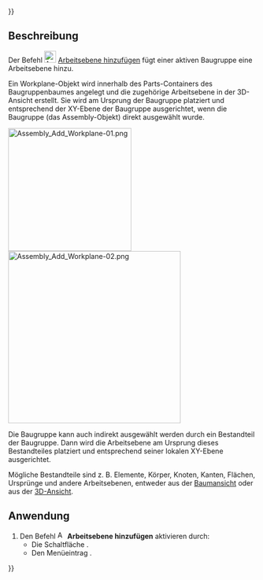 {{UnfinishedDocu{{#translation:}}}}
<languages/>

{{Docnav/de
|[[Assembly3_ShowElementCS/de|Element-Koordinatensystem anzeigen]]
|[[Assembly3_AddXZWorkplane/de|XZ-Arbeitsebene hizufügen]]
|[[Assembly3_Workbench/de|Assembly3]]
|IconL=Assembly_ShowElementCS.svg‎‎
|IconR=Assembly_Add_WorkplaneXZ.svg‎‎
|IconC=Assembly3_workbench_icon.svg
}}

{{GuiCommand/de
|Name=Assembly3 AddWorkplane
|Name/de=Assembly3 ArbeitsebeneHinzufügen
|Icon=Assembly_Add_Workplane.svg‎‎
|MenuLocation=Assembly3 → Workplane and origin → Add workplane
|Workbenches=[[Assembly3_Workbench/de|Assembly3]]
}}

<span id="Description"></span>
==Beschreibung==

Der Befehl [[Image:Assembly_Add_Workplane.svg |24px]] [[Assembly3_AddWorkplane/de|Arbeitsebene hinzufügen]] fügt einer aktiven Baugruppe eine Arbeitsebene hinzu.

Ein Workplane-Objekt wird innerhalb des Parts-Containers des Baugruppenbaumes angelegt und die zugehörige Arbeitsebene in der 3D-Ansicht erstellt. Sie wird am Ursprung der Baugruppe platziert und entsprechend der XY-Ebene der Baugruppe ausgerichtet, wenn die Baugruppe (das Assembly-Objekt) direkt ausgewählt wurde.

[[Image:Assembly_Add_Workplane-01.png|250px]] [[Image:Assembly_Add_Workplane-02.png|350px]]

Die Baugruppe kann auch indirekt ausgewählt werden durch ein Bestandteil der Baugruppe. Dann wird die Arbeitsebene am Ursprung dieses Bestandteiles platziert und entsprechend seiner lokalen XY-Ebene ausgerichtet.

Mögliche Bestandteile sind z. B. Elemente, Körper, Knoten, Kanten, Flächen, Ursprünge und andere Arbeitsebenen, entweder aus der [[Tree_view/de|Baumansicht]] oder aus der [[3D_view/de|3D-Ansicht]].

<span id="Usage"></span>
==Anwendung==

# Den Befehl [[Image:Assembly_Add_Workplane.svg |16px]] '''Arbeitsebene hinzufügen''' aktivieren durch:
#* Die Schaltfläche {{Button|[[Image:Assembly_Add_Workplane.svg |16px]] [[Assembly3_AddWorkplane/de|Arbeitsebene hinzufügen]]}}.
#* Den Menüeintrag {{MenuCommand|Assembly3 → Workplane and origin → [[Image:Assembly_Add_Workplane.svg |16px]] Arbeitsebene hinzufügen}}.


{{Docnav/de
|[[Assembly3_ShowElementCS/de|Element-Koordinatensystem anzeigen]]
|[[Assembly3_AddXZWorkplane/de|XZ-Arbeitsebene hizufügen]]
|[[Assembly3_Workbench/de|Assembly3]]
|IconL=Assembly_ShowElementCS.svg‎‎
|IconR=Assembly_Add_WorkplaneXZ.svg‎‎
|IconC=Assembly3_workbench_icon.svg
}}
 
{{Userdocnavi{{#translation:}}}}